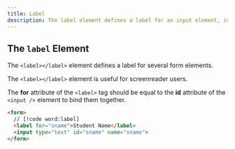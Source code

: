 ```yaml
---
title: Label
description: The label element defines a label for an input element, improving accessibility.
---
```


## The `label` Element

The `<label></label>` element defines a label for several form elements.

The `<label></label>` element is useful for screenreader users.

The **for** attribute of the `<label>` tag should be equal to the **id** attribute of the `<input />` element to bind them together.

```html
<form>
  // [!code word:label]
  <label for="sname">Student Name</label>
  <input type="text" id="sname" name="sname">
</form>
```

